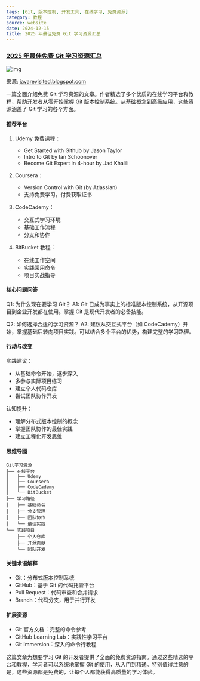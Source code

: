```yaml
---
tags: [Git, 版本控制, 开发工具, 在线学习, 免费资源]
category: 教程
source: website
date: 2024-12-15
title: 2025 年最佳免费 Git 学习资源汇总
---
```


### [2025 年最佳免费 Git 学习资源汇总](https://javarevisited.blogspot.com/2019/05/10-free-websites-to-learn-git-online.html)

![img](https://img.mengpeng.tech/i/2024/12/14/675d0465882e8.webp)

来源: [javarevisited.blogspot.com](https://javarevisited.blogspot.com/2019/05/10-free-websites-to-learn-git-online.html)

一篇全面介绍免费 Git 学习资源的文章。作者精选了多个优质的在线学习平台和教程，帮助开发者从零开始掌握 Git 版本控制系统。从基础概念到高级应用，这些资源涵盖了 Git 学习的各个方面。

#### 推荐平台
1. Udemy 免费课程：
   - Get Started with Github by Jason Taylor
   - Intro to Git by Ian Schoonover
   - Become Git Expert in 4-hour by Jad Khalili

2. Coursera：
   - Version Control with Git (by Atlassian)
   - 支持免费学习，付费获取证书

3. CodeCademy：
   - 交互式学习环境
   - 基础工作流程
   - 分支和协作

4. BitBucket 教程：
   - 在线工作空间
   - 实践常用命令
   - 项目实战指导

#### 核心问题问答
Q1: 为什么现在要学习 Git？
A1: Git 已成为事实上的标准版本控制系统，从开源项目到企业开发都在使用。掌握 Git 是现代开发者的必备技能。

Q2: 如何选择合适的学习资源？
A2: 建议从交互式平台（如 CodeCademy）开始，掌握基础后转向项目实践。可以结合多个平台的优势，构建完整的学习路径。

#### 行动与改变
实践建议：
- 从基础命令开始，逐步深入
- 多参与实际项目练习
- 建立个人代码仓库
- 尝试团队协作开发

认知提升：
- 理解分布式版本控制的概念
- 掌握团队协作的最佳实践
- 建立工程化开发思维

#### 思维导图
```
Git学习资源
├── 在线平台
│   ├── Udemy
│   ├── Coursera
│   ├── CodeCademy
│   └── BitBucket
├── 学习路径
│   ├── 基础命令
│   ├── 分支管理
│   ├── 团队协作
│   └── 最佳实践
└── 实践项目
    ├── 个人仓库
    ├── 开源贡献
    └── 团队开发
```

#### 关键术语解释
- Git：分布式版本控制系统
- GitHub：基于 Git 的代码托管平台
- Pull Request：代码审查和合并请求
- Branch：代码分支，用于并行开发

#### 扩展资源
- Git 官方文档：完整的命令参考
- GitHub Learning Lab：实践性学习平台
- Git Immersion：深入的命令行教程

这篇文章为想要学习 Git 的开发者提供了全面的免费资源指南。通过这些精选的平台和教程，学习者可以系统地掌握 Git 的使用，从入门到精通。特别值得注意的是，这些资源都是免费的，让每个人都能获得高质量的学习体验。 